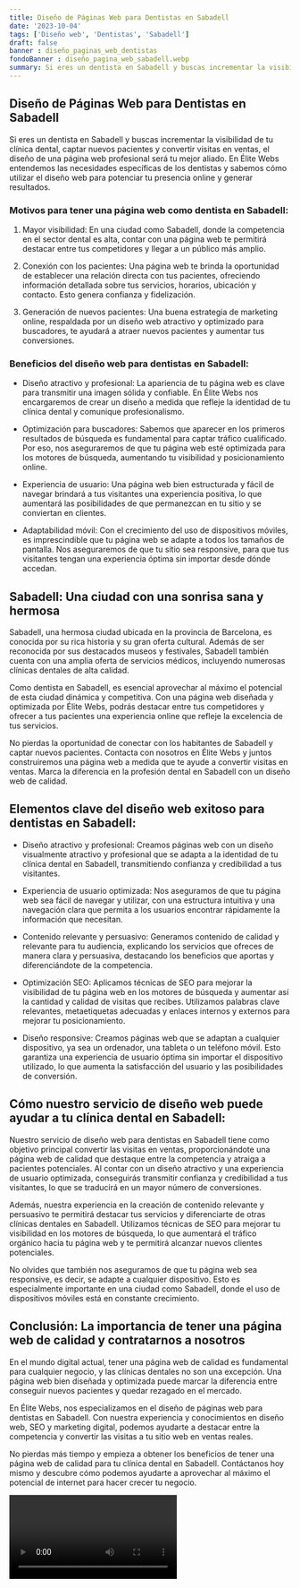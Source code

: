 ```yaml
---
title: Diseño de Páginas Web para Dentistas en Sabadell
date: '2023-10-04'
tags: ['Diseño web', 'Dentistas', 'Sabadell']
draft: false
banner : diseño_paginas_web_dentistas
fondoBanner : diseño_pagina_web_sabadell.webp
summary: Si eres un dentista en Sabadell y buscas incrementar la visibilidad de tu clínica dental, captar nuevos pacientes y convertir visitas en ventas, el diseño de una página web profesional será tu mejor aliado. En Élite Webs entendemos las necesidades específicas de los dentistas y sabemos cómo utilizar el diseño web para potenciar tu presencia online y generar resultados.
---
```


## Diseño de Páginas Web para Dentistas en Sabadell

Si eres un dentista en Sabadell y buscas incrementar la visibilidad de tu clínica dental, captar nuevos pacientes y convertir visitas en ventas, el diseño de una página web profesional será tu mejor aliado. En Élite Webs entendemos las necesidades específicas de los dentistas y sabemos cómo utilizar el diseño web para potenciar tu presencia online y generar resultados.

### Motivos para tener una página web como dentista en Sabadell:

1. Mayor visibilidad: En una ciudad como Sabadell, donde la competencia en el sector dental es alta, contar con una página web te permitirá destacar entre tus competidores y llegar a un público más amplio.

2. Conexión con los pacientes: Una página web te brinda la oportunidad de establecer una relación directa con tus pacientes, ofreciendo información detallada sobre tus servicios, horarios, ubicación y contacto. Esto genera confianza y fidelización.

3. Generación de nuevos pacientes: Una buena estrategia de marketing online, respaldada por un diseño web atractivo y optimizado para buscadores, te ayudará a atraer nuevos pacientes y aumentar tus conversiones.

### Beneficios del diseño web para dentistas en Sabadell:

- Diseño atractivo y profesional: La apariencia de tu página web es clave para transmitir una imagen sólida y confiable. En Élite Webs nos encargaremos de crear un diseño a medida que refleje la identidad de tu clínica dental y comunique profesionalismo.

- Optimización para buscadores: Sabemos que aparecer en los primeros resultados de búsqueda es fundamental para captar tráfico cualificado. Por eso, nos aseguraremos de que tu página web esté optimizada para los motores de búsqueda, aumentando tu visibilidad y posicionamiento online.

- Experiencia de usuario: Una página web bien estructurada y fácil de navegar brindará a tus visitantes una experiencia positiva, lo que aumentará las posibilidades de que permanezcan en tu sitio y se conviertan en clientes.

- Adaptabilidad móvil: Con el crecimiento del uso de dispositivos móviles, es imprescindible que tu página web se adapte a todos los tamaños de pantalla. Nos aseguraremos de que tu sitio sea responsive, para que tus visitantes tengan una experiencia óptima sin importar desde dónde accedan.

## Sabadell: Una ciudad con una sonrisa sana y hermosa

Sabadell, una hermosa ciudad ubicada en la provincia de Barcelona, es conocida por su rica historia y su gran oferta cultural. Además de ser reconocida por sus destacados museos y festivales, Sabadell también cuenta con una amplia oferta de servicios médicos, incluyendo numerosas clínicas dentales de alta calidad.

Como dentista en Sabadell, es esencial aprovechar al máximo el potencial de esta ciudad dinámica y competitiva. Con una página web diseñada y optimizada por Élite Webs, podrás destacar entre tus competidores y ofrecer a tus pacientes una experiencia online que refleje la excelencia de tus servicios.

No pierdas la oportunidad de conectar con los habitantes de Sabadell y captar nuevos pacientes. Contacta con nosotros en Élite Webs y juntos construiremos una página web a medida que te ayude a convertir visitas en ventas. Marca la diferencia en la profesión dental en Sabadell con un diseño web de calidad.

<GifSeo />

<Cta />

## Elementos clave del diseño web exitoso para dentistas en Sabadell:

- Diseño atractivo y profesional: Creamos páginas web con un diseño visualmente atractivo y profesional que se adapta a la identidad de tu clínica dental en Sabadell, transmitiendo confianza y credibilidad a tus visitantes.

- Experiencia de usuario optimizada: Nos aseguramos de que tu página web sea fácil de navegar y utilizar, con una estructura intuitiva y una navegación clara que permita a los usuarios encontrar rápidamente la información que necesitan.

- Contenido relevante y persuasivo: Generamos contenido de calidad y relevante para tu audiencia, explicando los servicios que ofreces de manera clara y persuasiva, destacando los beneficios que aportas y diferenciándote de la competencia.

- Optimización SEO: Aplicamos técnicas de SEO para mejorar la visibilidad de tu página web en los motores de búsqueda y aumentar así la cantidad y calidad de visitas que recibes. Utilizamos palabras clave relevantes, metaetiquetas adecuadas y enlaces internos y externos para mejorar tu posicionamiento.

- Diseño responsive: Creamos páginas web que se adaptan a cualquier dispositivo, ya sea un ordenador, una tableta o un teléfono móvil. Esto garantiza una experiencia de usuario óptima sin importar el dispositivo utilizado, lo que aumenta la satisfacción del usuario y las posibilidades de conversión.

## Cómo nuestro servicio de diseño web puede ayudar a tu clínica dental en Sabadell:

Nuestro servicio de diseño web para dentistas en Sabadell tiene como objetivo principal convertir las visitas en ventas, proporcionándote una página web de calidad que destaque entre la competencia y atraiga a pacientes potenciales. Al contar con un diseño atractivo y una experiencia de usuario optimizada, conseguirás transmitir confianza y credibilidad a tus visitantes, lo que se traducirá en un mayor número de conversiones.

Además, nuestra experiencia en la creación de contenido relevante y persuasivo te permitirá destacar tus servicios y diferenciarte de otras clínicas dentales en Sabadell. Utilizamos técnicas de SEO para mejorar tu visibilidad en los motores de búsqueda, lo que aumentará el tráfico orgánico hacia tu página web y te permitirá alcanzar nuevos clientes potenciales.

No olvides que también nos aseguramos de que tu página web sea responsive, es decir, se adapte a cualquier dispositivo. Esto es especialmente importante en una ciudad como Sabadell, donde el uso de dispositivos móviles está en constante crecimiento.

## Conclusión: La importancia de tener una página web de calidad y contratarnos a nosotros

En el mundo digital actual, tener una página web de calidad es fundamental para cualquier negocio, y las clínicas dentales no son una excepción. Una página web bien diseñada y optimizada puede marcar la diferencia entre conseguir nuevos pacientes y quedar rezagado en el mercado.

En Élite Webs, nos especializamos en el diseño de páginas web para dentistas en Sabadell. Con nuestra experiencia y conocimientos en diseño web, SEO y marketing digital, podemos ayudarte a destacar entre la competencia y convertir las visitas a tu sitio web en ventas reales.

No pierdas más tiempo y empieza a obtener los beneficios de tener una página web de calidad para tu clínica dental en Sabadell. Contáctanos hoy mismo y descubre cómo podemos ayudarte a aprovechar al máximo el potencial de internet para hacer crecer tu negocio.

<Video />

<CtaBot job='Dentistas' city='Sabadell'/>

<Gmaps query='Sabadell+españa+maps' />